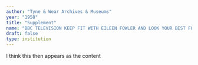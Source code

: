 ```yaml
---
author: "Tyne & Wear Archives & Museums"
year: "1958"
title: "Supplement"
name: "BBC TELEVISION KEEP FIT WITH EILEEN FOWLER AND LOOK YOUR BEST FOR CHRISTMAS"
draft: false
type: institution
---
```

I think this then appears as the content
